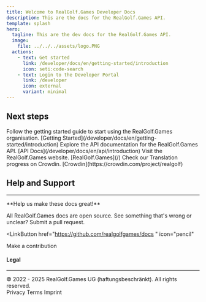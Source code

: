 ```yaml
---
title: Welcome to RealGolf.Games Developer Docs
description: This are the docs for the RealGolf.Games API.
template: splash
hero:
  tagline: This are the dev docs for the RealGolf.Games API.
  image:
    file: ../../../assets/logo.PNG
  actions:
    - text: Get started
      link: /developer/docs/en/getting-started/introduction
      icon: seti:code-search
    - text: Login to the Developer Portal
      link: /developer
      icon: external
      variant: minimal
---
```



## Next steps

<CardGrid stagger>
  <Card title="Getting Started" icon="seti:code-search">
    Follow the getting started guide to start using the RealGolf.Games
    organisation. [Getting
    Started](/developer/docs/en/getting-started/introduction)
  </Card>
  <Card title="API" icon="open-book">
    Explore the API documentation for the RealGolf.Games API. [API
    Docs](/developer/docs/en/api/introduction)
  </Card>
  <Card title="RealGolf.Games" icon="external">
    Visit the RealGolf.Games website. [RealGolf.Games](/)
  </Card>
  <Card title="Crowdin Translation" icon="translate">
    Check our Translation progress on Crowdin.
    [Crowdin](https://crowdin.com/project/realgolf)
  </Card>
</CardGrid>

## Help and Support

---

<div className="docs-help-box">
**Help us make these docs great!**

All RealGolf.Games docs are open source. See something that's wrong or unclear? Submit a pull request.

<LinkButton
  href="https://github.com/realgolfgames/docs "
  icon="pencil"
>
  Make a contribution
</LinkButton>

</div>

#### Legal

---

<div className="docs-legal">
  © 2022 - 2025 RealGolf.Games UG (haftungsbeschränkt). All rights
  reserved. &nbsp;
  <div className="docs-legal-links">
    <LinkButton
      variant="minimal"
      href="/privacy"
      style={{
        padding: '0',
        margin: '0',
        marginBlock: '0',
        color: 'inherit',
        textDecoration: 'underline'
      }}
    >
      Privacy
    </LinkButton>
    <LinkButton
      variant="minimal"
      href="/terms"
      style={{
        padding: '0',
        margin: '0',
        marginBlock: '0',
        color: 'inherit',
        textDecoration: 'underline'
      }}
    >
      Terms
    </LinkButton>
    <LinkButton
      variant="minimal"
      href="/imprint"
      style={{
        padding: '0',
        margin: '0',
        marginBlock: '0',
        color: 'inherit',
        textDecoration: 'underline'
      }}
    >
      Imprint
    </LinkButton>
  </div>
</div>
